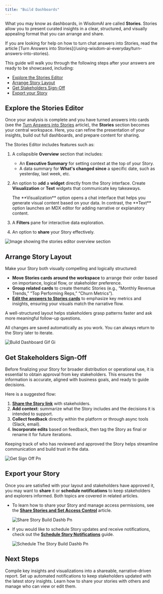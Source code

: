 ```yaml
---
title: "Build Dashboards"
---
```


What you may know as dashboards, in WisdomAI are called **Stories**. Stories allow you to present curated insights in a clear, structured, and visually appealing format that you can arrange and share.

<Note>
  If you are looking for help on how to turn chat answers into Stories, read the article [Turn Answers into Stories](/using-wisdom-ai-everyday/turn-answers-into-stories).
</Note>

This guide will walk you through the following steps after your answers are ready to be showcased, including:

- [Explore the Stories Editor](#explore-the-stories-editor)
- [Arrange Story Layout](#arrange-story-layouts)
- [Get Stakeholders Sign-Off](#gather-stakeholders-sign-off)
- [Export your Story](#export-your-story)

## Explore the Stories Editor

Once your analysis is complete and you have turned answers into cards (see the [Turn Answers into Stories](/using-wisdom-ai-everyday/turn-answers-into-stories) article), the **Stories** section becomes your central workspace. Here, you can refine the presentation of your insights, build out full dashboards, and prepare content for sharing.

The Stories Editor includes features such as:

1. A collapsible **Overview** section that includes:
   - An **Executive Summary** for setting context at the top of your Story.
   - A data summary for **What's changed since** a specific date, such as yesterday, last week, etc.
2. An option to a**dd** a **widget**  directly from the Story interface. Create **Visualization** or **Text** widgets that communicate key takeaways.

   <Info>
     The **Visualization** option opens a chat interface that helps you generate visual content based on your data. In contrast, the **Text** option launches an MDX editor for adding narrative or explanatory content.
   </Info>
3. A **Filters** pane for interactive data exploration.
4. An option to **share** your Story effectively.

![Image showing the stories editor overview section](/images/stories-editor-overview-section-v2.png)

## Arrange Story Layout

Make your Story both visually compelling and logically structured:

- **Move Stories cards** **around the workspace** to arrange their order based on importance, logical flow, or stakeholder preference.
- **Group related cards** to create thematic Stories (e.g., “Monthly Revenue Trends,” “Top Performing Reps,” “Churn Metrics”).
- [**Edit the answers to Stories cards**](/improve-wisdom-ai-responses/validate-and-test-answers) to emphasize key metrics and insights, ensuring your visuals match the narrative flow.

<Tip>
  A well-structured layout helps stakeholders grasp patterns faster and ask more meaningful follow-up questions.
</Tip>

All changes are saved automatically as you work. You can always return to the Story later to iterate.

![Build Dashboard Gif Gi](/images/build-dashboard-gif.gif)

## Get Stakeholders Sign-Off

Before finalizing your Story for broader distribution or operational use, it is essential to obtain approval from key stakeholders. This ensures the information is accurate, aligned with business goals, and ready to guide decisions.

Here is a suggested flow:

1. [**Share the Story link**](/using-wisdom-ai-everyday/share-stories-and-set-access-control) with stakeholders.
2. **Add context**: summarize what the Story includes and the decisions it is intended to support.
3. **Collect feedback** directly within the platform or through async tools (Slack, email).
4. **Incorporate edits** based on feedback, then tag the Story as final or rename it for future iterations.

<Tip>
  Keeping track of who has reviewed and approved the Story helps streamline communication and build trust in the data.
</Tip>

![Get Sign Off Pn](/images/get-sign-off.png)

## Export your Story

Once you are satisfied with your layout and stakeholders have approved it, you may want to **share** it or **schedule notifications** to keep stakeholders and explorers informed. Both topics are covered in related articles.

- To learn how to share your Story and manage access permissions, see the [**Share Stories and Set Access Control**](/using-wisdom-ai-everyday/share-stories-and-set-access-control) article.

  ![Share Story Build Dashb Pn](/images/share-story-build-dashb.png)
- If you would like to schedule Story updates and receive notifications, check out the [**Schedule Story Notifications**](/using-wisdom-ai-everyday/schedule-story-notifications) guide.

  ![Schedule The Story Build Dashb Pn](/images/schedule-the-story-build-dashb.png)

## Next Steps

<CardGroup cols={3}>
  <Card title="Turn Answers into Stories" icon="book-open" href="/using-wisdom-ai-everyday/turn-answers-into-stories">
    Compile key insights and visualizations into a shareable, narrative-driven report.
  </Card>
  <Card title="Schedule Story Notifications" icon="calendar-days" href="/using-wisdom-ai-everyday/schedule-story-notifications">
    Set up automated notifications to keep stakeholders updated with the latest story insights.
  </Card>
  <Card title="Share Stories and Set Access Control" icon="share-nodes" href="/using-wisdom-ai-everyday/share-stories-and-set-access-control">
    Learn how to share your stories with others and manage who can view or edit them.
  </Card>
</CardGroup>